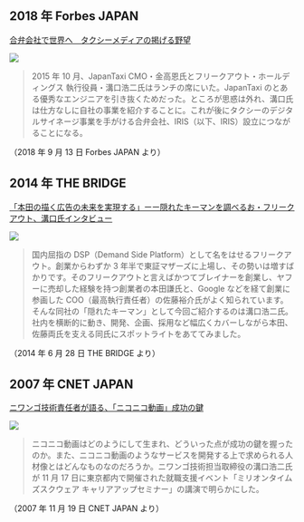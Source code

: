 ## 2018 年 Forbes JAPAN

[合弁会社で世界へ　タクシーメディアの掲げる野望](https://forbesjapan.com/articles/detail/22941)

![](https://shareboss.net/wp-content/uploads/2019/11/c0ef11a7611e6c1a64940ca869d9adf5.jpg)

> 2015 年 10 月、JapanTaxi CMO・金高恩氏とフリークアウト・ホールディングス 執行役員・溝口浩二氏はランチの席にいた。JapanTaxi のとある優秀なエンジニアを引き抜くためだった。ところが思惑は外れ、溝口氏は仕方なしに自社の事業を紹介することに。これが後にタクシーのデジタルサイネージ事業を手がける合弁会社、IRIS（以下、IRIS）設立につながることになる。

（2018 年 9 月 13 日 Forbes JAPAN より）

## 2014 年 THE BRIDGE

[「本田の描く広告の未来を実現する」ーー隠れたキーマンを調べるお・フリークアウト、溝口氏インタビュー
](https://thebridge.jp/2014/06/takanori-oshiba-interview-series-vol-7)

![](https://thebridge.jp/wp-content/uploads/2014/06/freakout1.jpg)

> 国内屈指の DSP（Demand Side Platform）として名をはせるフリークアウト。創業からわずか 3 年半で東証マザーズに上場し、その勢いは増すばかりです。そのフリークアウトと言えばかつてブレイナーを創業し、ヤフーに売却した経験を持つ創業者の本田謙氏と、Google などを経て創業に参画した COO（最高執行責任者）の佐藤裕介氏がよく知られています。
> そんな同社の「隠れたキーマン」として今回ご紹介するのは溝口浩二氏。社内を横断的に動き、開発、企画、採用など幅広くカバーしながら本田、佐藤両氏を支える同氏にスポットライトをあててみました。

（2014 年 6 月 28 日 THE BRIDGE より）

## 2007 年 CNET JAPAN

[ニワンゴ技術責任者が語る、「ニコニコ動画」成功の鍵](https://japan.cnet.com/article/20361283/)

![](https://japan.cnet.com/story_media/20361283/CNETJ/071117_niwango2.jpg)

> ニコニコ動画はどのようにして生まれ、どういった点が成功の鍵を握ったのか。また、ニコニコ動画のようなサービスを開発する上で求められる人材像とはどんなものなのだろうか。ニワンゴ技術担当取締役の溝口浩二氏が 11 月 17 日に東京都内で開催された就職支援イベント「ミリオンタイムズスクウェア キャリアアップセミナー」の講演で明らかにした。

（2007 年 11 月 19 日 CNET JAPAN より）
